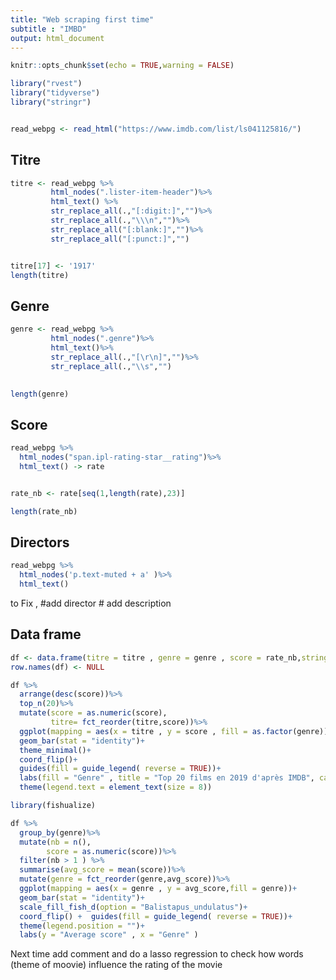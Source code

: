 ---
title: "Web scraping first time"
subtitle : "IMBD"
output: html_document
---

```{r setup, include=FALSE}
knitr::opts_chunk$set(echo = TRUE,warning = FALSE)
```

```{r}
library("rvest")
library("tidyverse")
library("stringr")


read_webpg <- read_html("https://www.imdb.com/list/ls041125816/")
```



## Titre

```{r}
titre <- read_webpg %>%
         html_nodes(".lister-item-header")%>%
         html_text() %>%
         str_replace_all(.,"[:digit:]","")%>%
         str_replace_all(.,"\\\n","")%>%
         str_replace_all("[:blank:]","")%>%
         str_replace_all("[:punct:]","")


titre[17] <- '1917'
length(titre)
```



## Genre
```{r}
genre <- read_webpg %>%
         html_nodes(".genre")%>%
         html_text()%>%
         str_replace_all(.,"[\r\n]","")%>%
         str_replace_all(.,"\\s","")
      

length(genre)                     

```


## Score
```{r}
read_webpg %>%
  html_nodes("span.ipl-rating-star__rating")%>%
  html_text() -> rate


rate_nb <- rate[seq(1,length(rate),23)]

length(rate_nb)

```




## Directors 
```{r}

read_webpg %>%
  html_nodes('p.text-muted + a' )%>%
  html_text()

```


to Fix , #add director # add description


## Data frame

```{r}

df <- data.frame(titre = titre , genre = genre , score = rate_nb,stringsAsFactors = F)
row.names(df) <- NULL

```



```{r  ,fig.width=12}
df %>%
  arrange(desc(score))%>%
  top_n(20)%>%
  mutate(score = as.numeric(score),
         titre= fct_reorder(titre,score))%>%
  ggplot(mapping = aes(x = titre , y = score , fill = as.factor(genre)))+
  geom_bar(stat = "identity")+
  theme_minimal()+
  coord_flip()+
  guides(fill = guide_legend( reverse = TRUE))+
  labs(fill = "Genre" , title = "Top 20 films en 2019 d'après IMDB", caption = "Source IMDB")+
  theme(legend.text = element_text(size = 8))
```

```{r}
library(fishualize)

df %>%
  group_by(genre)%>%
  mutate(nb = n(),
        score = as.numeric(score))%>%
  filter(nb > 1 ) %>%
  summarise(avg_score = mean(score))%>%
  mutate(genre = fct_reorder(genre,avg_score))%>%
  ggplot(mapping = aes(x = genre , y = avg_score,fill = genre))+
  geom_bar(stat = "identity")+
  scale_fill_fish_d(option = "Balistapus_undulatus")+
  coord_flip() +  guides(fill = guide_legend( reverse = TRUE))+
  theme(legend.position = "")+
  labs(y = "Average score" , x = "Genre" )

```

Next time add comment and do a lasso regression to check how words (theme of moovie) influence the rating of the movie
